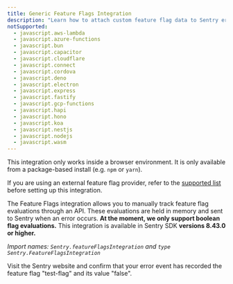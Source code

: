 ```yaml
---
title: Generic Feature Flags Integration
description: "Learn how to attach custom feature flag data to Sentry error events."
notSupported:
  - javascript.aws-lambda
  - javascript.azure-functions
  - javascript.bun
  - javascript.capacitor
  - javascript.cloudflare
  - javascript.connect
  - javascript.cordova
  - javascript.deno
  - javascript.electron
  - javascript.express
  - javascript.fastify
  - javascript.gcp-functions
  - javascript.hapi
  - javascript.hono
  - javascript.koa
  - javascript.nestjs
  - javascript.nodejs
  - javascript.wasm
---
```


<PlatformContent includePath="feature-flags/prerelease-alert" />

<Alert>

This integration only works inside a browser environment. It is only available from a package-based install (e.g. `npm` or `yarn`).

</Alert>

<Alert level ="info">

If you are using an external feature flag provider, refer to the [supported list](/platforms/javascript/feature-flags/#enable-evaluation-tracking) before setting up this integration.

</Alert>

The Feature Flags integration allows you to manually track feature flag evaluations through an API.
These evaluations are held in memory and sent to Sentry when an error occurs.
**At the moment, we only support boolean flag evaluations.** This integration is available in
Sentry SDK **versions 8.43.0 or higher.**

_Import names: `Sentry.featureFlagsIntegration` and `type Sentry.FeatureFlagsIntegration`_

<PlatformContent includePath="/configuration/featureflags" />

Visit the Sentry website and confirm that your error event has recorded the feature flag "test-flag" and its value "false".

<PlatformContent includePath="feature-flags/next-steps" />
